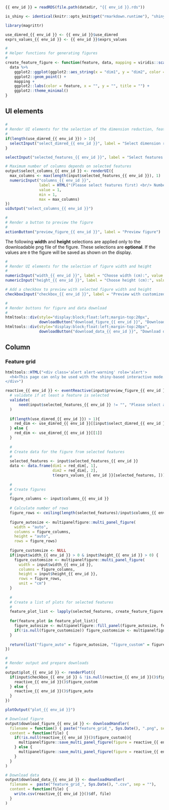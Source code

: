 <!-- Component created on  {{ date }}  -->

```r
{{ env_id }} = readRDS(file.path(datadir, "{{ env_id }}.rds"))

is_shiny <- identical(knitr::opts_knit$get("rmarkdown.runtime"), "shiny")

library(magrittr)

use_dimred_{{ env_id }} <- {{ env_id }}$use_dimred
exprs_values_{{ env_id }} <- {{ env_id }}$exprs_values

#
# Helper functions for generating figures
#
create_feature_figure <- function(feature, data, mapping = viridis::scale_color_viridis()){
  data %>%
    ggplot2::ggplot(ggplot2::aes_string(x = "dim1", y = "dim2", color = make.names(feature))) +
    ggplot2::geom_point() +
    mapping +
    ggplot2::labs(color = feature, x = "", y = "", title = "") +
    ggplot2::theme_minimal()
}
```

UI elements {.sidebar}
-------------------------------------
    
###

```r
#
# Render UI elements for the selection of the dimension reduction, features and number of columns
#
if(length(use_dimred_{{ env_id }}) > 1){
  selectInput("select_dimred_{{ env_id }}", label = "Select dimension reduction:", choices = names(use_dimred_{{ env_id }}))
}

selectInput("selected_features_{{ env_id }}", label = "Select features:", choices = rownames(exprs_values_{{ env_id }}), multiple = TRUE)

# Maximum number of columns depends on selected features
output$select_columns_{{ env_id }} <- renderUI({
  max_columns <- max(length(input$selected_features_{{ env_id }}), 1)
  numericInput("columns_{{ env_id }}",
               label = HTML("(Please select features first) <br/> Number of columns:"),
               value = 1,
               min = 1,
               max = max_columns)
})
uiOutput("select_columns_{{ env_id }}")

#
# Render a button to preview the figure
#
actionButton("preview_figure_{{ env_id }}", label = "Preview figure")

```

The following **width** and **height** selections are applied only to the downloadable png file of the figure. These selections are **optional**. If the values are `0` the figure will be saved as shown on the display.

```r
#
# Render UI elements for the selection of figure width and height
#
numericInput("width_{{ env_id }}", label = "Choose width (cm):", value = 0, min = 0)
numericInput("height_{{ env_id }}", label = "Choose height (cm):", value = 0, min = 0)

# Add a checkbox to preview with selected figure width and height
checkboxInput("checkbox_{{ env_id }}", label = "Preview with customized size", value = FALSE)

#
# Render buttons for figure and data download
#
htmltools::div(style="display:block;float:left;margin-top:20px",
               downloadButton("download_figure_{{ env_id }}", "Download figure"))
htmltools::div(style="display:block;float:left;margin-top:20px",
               downloadButton("download_data_{{ env_id }}", "Download data"))
```

Column
-------------------------------------
    
### Feature grid

```r
htmltools::HTML("<div class='alert alert-warning' role='alert'>
  <h4>This page can only be used with the shiny-based interactive mode.</h4>
</div>")
```

```r
reactive_{{ env_id }} <- eventReactive(input$preview_figure_{{ env_id }}, {
  # validate if at least a feature is selected
  validate(
      need(input$selected_features_{{ env_id }} != "", "Please select at least one feature.")
  )
  
  if(length(use_dimred_{{ env_id }}) > 1){
    red_dim <- use_dimred_{{ env_id }}[[input$select_dimred_{{ env_id }}]]
  } else {
    red_dim <- use_dimred_{{ env_id }}[[1]]
  }
  
  #
  # Create data for the figure from selected features
  #
  selected_features <- input$selected_features_{{ env_id }}
  data <- data.frame(dim1 = red_dim[, 1],
                     dim2 = red_dim[, 2],
                     t(exprs_values_{{ env_id }}[selected_features, ]))
  
  #
  # Create figures
  #
  figure_columns <- input$columns_{{ env_id }}
  
  # Calculate number of rows
  figure_rows <- ceiling(length(selected_features)/input$columns_{{ env_id }})
  
  figure_autosize <- multipanelfigure::multi_panel_figure(
    width = "auto",
    columns = figure_columns,
    height = "auto",
    rows = figure_rows)
  
  figure_customsize <- NULL
  if(input$width_{{ env_id }} > 0 & input$height_{{ env_id }} > 0) {
    figure_customsize <- multipanelfigure::multi_panel_figure(
      width = input$width_{{ env_id }},
      columns = figure_columns,
      height = input$height_{{ env_id }},
      rows = figure_rows,
      unit = "cm")
  }
  
  #
  # Create a list of plots for selected features
  #
  feature_plot_list <- lapply(selected_features, create_feature_figure, data = data)
  
  for(feature_plot in feature_plot_list){
    figure_autosize <- multipanelfigure::fill_panel(figure_autosize, feature_plot, scaling = "fit")
    if(!is.null(figure_customsize)) figure_customsize <- multipanelfigure::fill_panel(figure_customsize, feature_plot, scaling = "fit")
  }
  
  return(list("figure_auto" = figure_autosize, "figure_custom" = figure_customsize, "data" = data))
})

#
# Render output and prepare downloads
#
output$plot_{{ env_id }} <- renderPlot({
  if(input$checkbox_{{ env_id }} & !is.null(reactive_{{ env_id }}()$figure_custom)){
    reactive_{{ env_id }}()$figure_custom
  } else {
    reactive_{{ env_id }}()$figure_auto
  }
})

plotOutput("plot_{{ env_id }}")

# Download figure
output$download_figure_{{ env_id }} <- downloadHandler(
  filename = function() { paste("feature_grid_", Sys.Date(), ".png", sep="") },
  content = function(file) {
    if(!is.null(reactive_{{ env_id }}()$figure_custom)){
      multipanelfigure::save_multi_panel_figure(figure = reactive_{{ env_id }}()$figure_custom, filename = file, dpi = 300, device = "png")
    } else {
      multipanelfigure::save_multi_panel_figure(figure = reactive_{{ env_id }}()$figure_auto, filename = file, dpi = 300, device = "png")
    }
  }
)

# Download data
output$download_data_{{ env_id }} <- downloadHandler(
  filename =  paste("feature_grid_", Sys.Date(), ".csv", sep = ""),
  content = function(file) {
    write.csv(reactive_{{ env_id }}()$df, file)
  }
)
```

